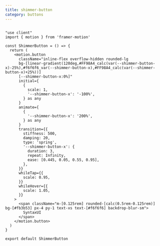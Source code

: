 ```yaml
---
title: shimmer-button
category: buttons
---
```


```tsx

"use client"
import { motion } from 'framer-motion'

const ShimmerButton = () => {
  return (
    <motion.button
      className="inline-flex overflow-hidden rounded-lg 
      bg-[linear-gradient(120deg,#FF98A4_calc(var(--shimmer-button-x)-25%),#f6f6f6_var(--shimmer-button-x),#FF98A4_calc(var(--shimmer-button-x)+25%))] 
      [--shimmer-button-x:0%]"
      initial={
        {
          scale: 1,
          '--shimmer-button-x': '-100%',
        } as any
      }
      animate={
        {
          '--shimmer-button-x': '200%',
        } as any
      }
      transition={{
        stiffness: 500,
        damping: 20,
        type: 'spring',
        '--shimmer-button-x': {
          duration: 3,
          repeat: Infinity,
          ease: [0.445, 0.05, 0.55, 0.95],
        },
      }}
      whileTap={{
        scale: 0.95,
      }}
      whileHover={{
        scale: 1.05,
      }}
    >
      <span className="m-[0.125rem] rounded-[calc(0.5rem-0.125rem)] bg-[#fb3b53] px-4 py-1 text-xs text-[#f6f6f6] backdrop-blur-sm">
        SyntaxUI
      </span>
    </motion.button>
  )
}

export default ShimmerButton
```

